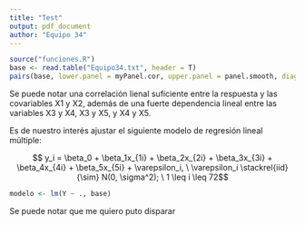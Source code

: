 ```yaml
---
title: "Test"
output: pdf_document
author: "Equipo 34"
---
```



```r
source("funciones.R")
base <- read.table("Equipo34.txt", header = T)
pairs(base, lower.panel = myPanel.cor, upper.panel = panel.smooth, diag.panel = myPanel.box, labels = names(base))
```

Se puede notar una correlación lienal suficiente entre la respuesta y las covariables X1 y X2, además de una fuerte dependencia lineal entre las variables X3 y X4, X3 y X5, y X4 y X5.

Es de nuestro interés ajustar el siguiente modelo de regresión lineal múltiple:

$$ y_i = \beta_0 + \beta_1x_{1i} + \beta_2x_{2i} +  \beta_3x_{3i} + \beta_4x_{4i} + \beta_5x_{5i} + \varepsilon_i, \ \varepsilon_i \stackrel{iid}{\sim} N(0, \sigma^2);  \ 1 \leq i \leq 72$$

```r
modelo <- lm(Y ~ ., base)
```

Se puede notar que me quiero puto disparar


